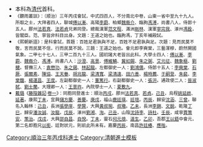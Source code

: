 {{Navbox
|name = 順治三年丙戌科殿試金榜
|title = 順治三年（[[1646年]]）丙戌科殿試金榜
|titlestyle = background-color:#FFD700;
|image =
|style = width:100%;text-align:center; 
|groupstyle = text-align:center; background-color:#FFD700;
|liststyle = text-align:center;
|state = {{{state<includeonly>|collapsed</includeonly>}}}
|group1 = 第一甲<br>賜進士及第<br>共3名
|list1 = '''[[傅以漸]]''' - '''[[呂纘祖]]''' - '''[[李奭棠]]'''

|group2 = 第二甲<br>賜進士出身<br>共77名
|list2 = [[梁清寬]] - [[陳爌|陳　爌]] - [[樊纘前]] - [[王炳昆]] - [[劉景雲]] - [[田厥茂]] - [[李世鎬 (清朝)|李世鎬]] - [[朱之錫]] - [[黃志遴]] - [[李棠馥]]<br>[[法若真]] - [[萬惟樞]] - [[董閏|董　閏]] - [[梁清遠]] - [[翟文賁]] - [[樓晟|樓　晟]] - [[王無咎]] - [[高丹桂]] - [[石維崑]] - [[匡蘭兆]]<br>[[胡兆龍]] - [[韋成賢]] - [[梁知先]] - [[張爾素]] - [[呂紹栻]] - [[楊宗岱]] - [[張彥珩]] - [[王依書]] - [[高鵬南]] - [[崔士俊]]<br>[[耿于垣]] - [[朱之弼]] - [[楊思聖]] - [[多象謙]] - [[毛一豸]] - [[紀耀|紀　耀]] - [[高明 (清)|高　明]] - [[史載|史　載]] - [[陳衷一]] - [[趙嗣美]]<br>[[夏敷九]] - [[劉芳聲]] - [[劉肇基]] - [[趙映乘]] - [[王度 (順治二甲進士)|王　度]] - [[官靖共]] - [[閻廷謨]] - [[寧之鳳]] - [[劉楗|劉　楗]] - [[翟鳳翥]]<br>[[李實秀]] - [[宋牧民]] - [[劉克家]] - [[王一驥]] - [[袁懋功]] - [[王荃可]] - [[竇蔚|竇　蔚]] - [[李賁 (清朝)|李　賁]] - [[劉鴻儒 (清朝)|劉鴻儒]] - [[孫珀齡]]<br>[[王廷諫 (順治進士)|王廷諫]] - [[傅維鱗]] - [[張文炳]] - [[法若貞]] - [[王紫綬]] - [[高桂 (順治進士)|高　桂]] - [[王楨 (順治進士)|王　楨]] - [[柴望岱]] - [[王再興 (清朝)|王再興]] - [[趙維旗]]<br>[[董篤行]] - [[王天眷 (清朝)|王天眷]] - [[王舜年]] - [[林起龍]] - [[李脈健]] - [[吳瑄|吳　瑄]] - [[王體晉]]<span style="color: #FFFFFF;"> - －－－ - －－－ - －－－</span>

|group3 = 第三甲<br>賜同進士出身<br>共293名
|list3 = [[單若魯]] - [[艾元徵]] - [[李胤喦]] - [[孫胤裕]] - [[喬映伍]] - [[周歷長]] - [[陳協|陳　協]] - [[李培基 (顺治进士)|李培基]] - [[李生芳 (順治進士)|李生芳]] - [[蘇文樞]]<br>[[滑文蔚]] - [[朱裴|朱　裴]] - [[常自牧]] - [[李浹|李　浹]] - [[田一倫]] - [[李大升]] - [[張嘉|張　嘉]] - [[沈兆行]] - [[楊宗震 (順治三年進士)|楊宗震]] - [[馮永楨]]<br>[[孟學孔]] - [[張四教]] - [[劉中砥]] - [[張逸|張　逸]] - [[郭一鵾]] - [[高瑋 (順治進士)|高　瑋]] - [[袁浴|袁　浴]] - [[李培真]] - [[藍潤|藍　滋]] - [[馬頎|馬　頎]]<br>[[高景|高　景]] - [[韓充美]] - [[楊璜|楊　璜]] - [[王紀 (順治丙戌進士)|王　紀]] - [[王道新]] - [[賈都|賈　都]] - [[王廷猷]] - [[李唐裔]] - [[楊君正]] - [[李振春]]<br>[[王期遠]] - [[霍炳|霍　炳]] - [[張純熙]] - [[胡希聖]] - [[林起宗]] - [[徐化龍]] - [[侯良翰]] - [[崔胤弘]] - [[呂慎多]] - [[張國憲]]<br>[[韓范|韓　范]] - [[陳國經]] - [[何可化]] - [[李霨|李　霨]] - [[張惠迪]] - [[王士驥 (順治進士)|王士驥]] - [[李炌|李　炌]] - [[張初旭]] - [[席教事]] - [[劉文雋]]<br>[[王鼎 (順治進士)|王　鼎]] - [[魏裔介]] - [[王諮|王　諮]] - [[蘇銑|蘇　銑]] - [[單父令]] - [[邵士標]] - [[禹昌際]] - [[王景祚|王胤祚]] - [[鮑開茂]] - [[劉之琦]]<br>[[韋炳|韋　炳]] - [[宋𣏌|宋　𣏌]] - [[常居仁]] - [[吳治滙]] - [[龐太樸]] - [[李适 (順治進士)|李　-{适}-]] - [[張慎行]] - [[李廕嵒|李岱陽]] - [[蔡永莊]] - [[李玿|李　玿]]<br>[[李世鐸]] - [[段昌祚]] - [[趙沐|趙　沐]] - [[王三接 (順治進士)|王三接]] - [[楊時薦]] - [[劉澤芳]] - [[李善感]] - [[郭皇畿]] - [[王克生]] - [[魏爾康]]<br>[[郝肖仁]] - [[杜承美]] - [[張奎昇]] - [[袁天秩]] - [[暢悅|暢　悅]] - [[馬胤昌]] - [[于嗣登|-{于}-嗣登]] - [[陳益修]] - [[梁肯堂 (順治進士)|梁肯堂]] - [[楊三知]]<br>[[李鴻勳]] - [[尚際明]] - [[青伯昌]] - [[史三榮]] - [[武士豪]] - [[張爌|張　爌]] - [[陳公定]] - [[周樸 (順治進士)|周　樸]] - [[楊原澄]] - [[馬瑾 (順治進士)|馬　瑾]]<br>[[袁襜如|袁襜如]] - [[褚士昇]] - [[劉澍 (順治進士)|劉　澍]] - [[潘朝佑]] - [[賈壯|賈　壯]] - [[薛元瑞]] - [[張篤行]] - [[宗良弼]] - [[劉霦|劉　霦]] - [[張其抱]]<br>[[和元化]] - [[畢振姬]] - [[呂維橒]] - [[劉瀾|劉　瀾]] - [[李鯨 (順治進士)|李　鯨]] - [[江起元]] - [[趙胤振]] - [[朱之玉]] - [[雷噓和]] - [[呂士秀]]<br>[[李源 (順治進士)|李　源]] - [[郭鵬霄]] - [[趙方晉]] - [[魏象樞]] - [[鄧林瞿]] - [[曹之錦]] - [[馬其昌]] - [[宮廷珍]] - [[楊在陛]] - [[丁浴初]]<br>[[王忻|王　忻]] - [[盧鑄 (順治進士)|盧　鑄]] - [[楊運昌]] - [[劉昌 (順治進士)|劉　昌]] - [[郭鎮 (順治進士)|郭　鎮]] - [[張翀 (順治進士)|張　翀]] - [[胡之駿]] - [[張流謙]] - [[馬纘緒]] - [[王體言]]<br>[[王公選]] - [[王惟敍]] - [[成觀光]] - [[趙昉 (順治進士)|趙　昉]] - [[程佺|程　佺]] - [[石申 (清朝)|石　申]] - [[閻玿|閻　玿]] - [[唐瑾 (顺治进士)|唐　瑾]] - [[張聯第]] - [[王宏 (順治進士)|王　宏]]<br>[[趙班璽]] - [[張萬綏]] - [[王登錄]] - [[王天鑑]] - [[衛貞元]] - [[劉芳譽 (順治進士)|劉芳譽]] - [[趙賓|趙　賓]] - [[宋之屏]] - [[馬剛 (清朝)|馬　剛]] - [[連起鳳]]<br>[[胡以溫]] - [[柴濬|柴　濬]] - [[師若瑋]] - [[胡應徵]] - [[李遵度]] - [[劉之屏]] - [[張慎為]] - [[朱國俊]] - [[侯方夏]] - [[王德顯]]<br>[[李若琛]] - [[劉士蘭]] - [[雷鳴畢]] - [[刁昇|刁　昇]] - [[崔崶|崔　崶]] - [[陸華疆]] - [[衛紹芳]] - [[朱廷位]] - [[左射斗]] - [[王度 (順治三甲進士)|王　度]]<br>[[薛胤隆]] - [[段上彩]] - [[周之鼎]] - [[翟鳳梧]] - [[張文明 (清朝)|張文明]] - [[張汧|張　汧]] - [[王鼎胤]] - [[李雲起]] - [[顏永錫]] - [[趙齊芳]]<br>[[程附鳳]] - [[張夢蛟]] - [[劉源濬 (順治進士)|劉源濬]] - [[張芳|張　芳]] - [[鄭瑛_(順治進士)|鄭　瑛]] - [[趙士俊]] - [[黃朝薦]] - [[翟四達]] - [[高爽|高　爽]] - [[史編|史　編]]<br>[[韓綿禧]] - [[沙澄|沙　澄]] - [[李時蓁]] - [[馬仲融]] - [[傅作霖 (順治進士)|傅作霖]] - [[李恩光]] - [[王廷傑]] - [[趙明英]] - [[安銳|安　銳]] - [[解體健]]<br>[[姚賡唐]] - [[李天倫]] - [[謝賓王]] - [[白所見]] - [[李光胤]] - [[高之彥]] - [[李成性]] - [[陸運際]] - [[葉承宗]] - [[扈標|扈　標]]<br>[[劉世禎]] - [[于四裳|-{于}-四裳]] - [[劉嘉註]] - [[杭齊蘇]] - [[劉漪|劉　漪]] - [[劉蚤譽]] - [[上官鑑]] - [[杜來鳳]] - [[張啓泰]] - [[劉廷訓]]<br>[[孔傳孟]] - [[王春陽]] - [[趙永祚]] - [[李溥|李　溥]] - [[田六善]] - [[劉楷 (順治進士)|劉　楷]] - [[袁鳳彩]] - [[晉淑軾]] - [[龐褆|龐　褆]] - [[史良植]]<br>[[曹汝弼]] - [[宋翔|宋　翔]] - [[劉修己]] - [[郭肇基]] - [[李道昌]] - [[陸嵩|陸　嵩]] - [[解元才]] - [[劉三章]] - [[張翮 (順治進士)|張　翮]] - [[張啓元]]<br>[[史具勳]] - [[楊榮胤]] - [[蘇弘祖]] - [[韓重輝]] - [[侯國泰]] - [[李焯然]] - [[孫芝華]] - [[張元鎮]] - [[任佐|任　佐]] - [[武攀龍]]<br>[[王潤身 (政治人物)|王潤身]] - [[郭知遜]] - [[趙士弘]] - [[孫爾令]] - [[崔子明]] - [[王同春_(順治進士)|王同春]] - [[范發愚]] - [[曲聖凝]] - [[張元慶]] - [[李鍾庚]]<br>[[劉胤德]] - [[孫鏡|孫　鏡]] - [[陰應節]] - [[李榮宗]] - [[秦之鉉]] - [[劉緯 (清朝)|劉　緯]] - [[王嶙|王　嶙]] - [[羅應選]] - [[喬震蕃]] - [[梁遂|梁　遂]]<br>[[王蘭彰]] - [[閻鶴昇]] - [[任昌祚]]<span style="color: #FFFFFF;"> - －－－ - －－－ - －－－ - －－－ - －－－ - －－－ - －－－</span>
|belowstyle = text-align: center; background-color:#FFD700;
|below='''前一科：[[明朝|明]]·[[Template:崇禎十六年癸未科殿試金榜|崇禎十六年癸未科]]　'''·'''　後一科：[[Template:順治四年丁亥科殿試金榜|順治四年丁亥科]]'''<br>'''同科進士：[[Template:順治三年丙戌科武殿試金榜|順治三年丙戌武科]]'''　'''·'''　'''南明同科：[[Template:隆武二年丙戌科殿試金榜|隆武二年丙戌科]]'''
}}
[[Category:順治三年丙戌科進士]]
<noinclude>
[[Category:順治三年丙戌科進士| ]]
[[Category:清朝進士模板]]
*本科為[[清朝|清代]]首科。
*<small>《聽雨叢談》：（顺治）三年丙戌會試，中式四百人，不分南北中卷，山東一省中至九十九人。所取之士，大拜者四人，聊城[[傅以漸]]、高陽[[李霨]]、柏鄉[[魏裔介]]、臨朐[[馮溥]]，尚書八人，侍郎十五人。膠州[[法若真]]、[[法若貞]]兄弟同登。總裁漢軍[[范文程]]、滿洲[[剛林]]、漢軍[[寧完我]]、涿州[[馮銓]]，皆閣臣。范、寧皆非科目出身。文題：王道之始也。臨朐馮，丁亥年補殿試。</small>
*<small>《熙朝新語》：是科會試，首題：百姓足君孰與不足，百姓不足君孰與足。次題：見而民莫不敬，言而民莫不信，行而民莫不說。三題：王道之始也。會元即李奭棠，三藝渾穆，蔚然開國氣象。二甲七十七人，三甲二百九十三人。國初諸大老皆出此科。大學士四人：[[傅以漸]]、[[李霨]]、[[魏裔介]]、[[馮溥]]。尚書八人：[[沙澄]]、[[高景]]、[[傅維鱗]]、[[冀如錫]]、[[朱之弼]]、[[艾元征]]、[[魏象樞]]、[[劉楗]]。督撫三人：[[袁懋功]]、[[朱之錫]]、[[林起龍]]。左都御史一人：[[劉鴻儒 (清朝)|劉鴻儒]]。侍郎十五人：[[李奭棠]]、[[石厥]]、[[張爾素]]、[[陳協]]、[[王天眷]]、[[胡兆龍]]、[[梁清寬]]、[[梁清遠]]、[[田六善]]、[[楊時薦]]、[[于嗣登]]、[[朱裴]]、[[李棠馥]]、[[楊運昌]]、[[王度 (順治三甲進士)|王度]]。左副都御史一人：[[董篤行]]。右副都御史一人：[[張汧]]。通政使二人：[[晉淑軾]]、[[劉士蘭]]。大理卿一人：[[王景祚]]。內院學士一人：[[夏敷九]]。</small>
*<small>[[戴璐]]《[[藤陰雜記]]·[[s:藤陰雜記/卷1|卷一]]》：同胞同登進士：順治[[Template:順治三年丙戌科殿試金榜|丙戌]]，膠州[[法若真]]、[[法若貞|若貞]]。[[Template:順治六年己丑科殿試金榜|己丑]]，烏程[[姚延啟]]、[[姚延著|延著]]。康熙[[Template:康熙六年丁未科殿試金榜|丁未]]，宜興[[儲方慶]]、[[儲善慶|善慶]]。[[Template:康熙九年庚戌科殿試金榜|庚戌]]，福山[[鹿廷瑛]]、[[鹿廷瑄|廷瑄]]。[[Template:康熙十五年丙辰科殿試金榜|丙辰]]，歸安[[沈涵 (康熙進士)|沈涵]]、[[沈三曾|三曾]]。聯名入翰林：[[Template:康熙四十八年己丑科殿試金榜|己丑]]，長洲[[張學庠]]、[[張學賢|學賢]]，大興[[黃叔琬]]、[[黃叔璥|叔璥]]。[[Template:康熙五十四年乙未科殿試金榜|乙未]]，長洲[[李錦]]、[[李文銳|文銳]]。乾隆[[Template:乾隆二年丁巳恩科殿試金榜|丁巳]]，歸安[[潘汝誠]]、[[潘汝龍|汝龍]]。[[Template:乾隆十三年戊辰科殿試金榜|戊辰]]，涿州[[劉湘]]、[[劉洵|洵]]。[[Template:乾隆三十四年己丑科殿試金榜|己丑]]，山陰[[沈詩李]]、[[沈詩杜|詩杜]]。[[Template:乾隆三十七年壬辰科殿試金榜|壬辰]]，咸寧[[賈策安]]、[[賈策治|策治]]。[[Template:乾隆四十三年戊戌科殿試金榜|戊戌]]，大興[[邵自昌]]、[[邵自悅|自悅]]。[[Template:乾隆五十二年丁未科殿試金榜|丁未]]，靈石[[何道沖|何元烺]]、[[何道生|道生]]。[[Template:乾隆六十年乙卯恩科殿試金榜|乙卯]]，吾郡[[王以鋙]]中會元，第二名即胞兄[[王以銜|以銜]]，廷對狀元，則前此所未有。嘉慶[[Template:嘉慶元年丙辰科殿試金榜|丙辰]]，南昌[[許廷椿]]、[[許應喈|應喈]]。</small>
</noinclude>